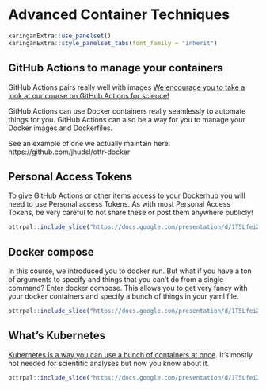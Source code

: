 
# Advanced Container Techniques

```r
xaringanExtra::use_panelset()
xaringanExtra::style_panelset_tabs(font_family = "inherit")
```


## GitHub Actions to manage your containers 

GitHub Actions pairs really well with images [We encourage you to take a look at our course on GitHub Actions for science!](https://hutchdatascience.org/GitHub_Automation_for_Scientists/)

GitHub Actions can use Docker containers really seamlessly to automate things for you. 
GitHub Actions can also be a way for you to manage your Docker images and Dockerfiles. 

See an example of one we actually maintain here: https://github.com/jhudsl/ottr-docker 


## Personal Access Tokens 

To give GitHub Actions or other items access to your Dockerhub you will need to use Personal access Tokens. 
As with most Personal Access Tokens, be very careful to not share these or post them anywhere publicly!

```r
ottrpal::include_slide("https://docs.google.com/presentation/d/1T5Lfei2UVou9b0qaUCrWXmkcIwAao-UcN4pHMPEE4CY/edit#slide=id.g2effc5b673e_0_647") 
```

## Docker compose 

In this course, we introduced you to docker run. But what if you have a ton of arguments to specify and things that you can't do from a single command? Enter docker compose. This allows you to get very fancy with your docker containers and specify a bunch of things in your yaml file. 

```r
ottrpal::include_slide("https://docs.google.com/presentation/d/1T5Lfei2UVou9b0qaUCrWXmkcIwAao-UcN4pHMPEE4CY/edit#slide=id.g2effc5b673e_0_655") 
```

## What's Kubernetes

[Kubernetes is a way you can use a bunch of containers at once](https://kubernetes.io/docs/concepts/overview/). It's mostly not needed for scientific analyses but now you know about it. 

```r
ottrpal::include_slide("https://docs.google.com/presentation/d/1T5Lfei2UVou9b0qaUCrWXmkcIwAao-UcN4pHMPEE4CY/edit#slide=id.g2effc5b673e_0_660") 
```
